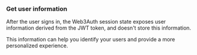 ### Get user information

After the user signs in, the Web3Auth session state exposes user information derived from the JWT token,
and doesn't store this information.

This information can help you identify your users and provide a more personalized experience.
